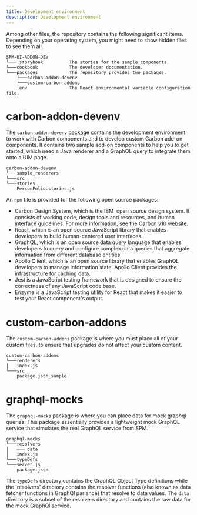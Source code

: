 ```yaml
---
title: Development environment
description: Development environment
---
```


Among other files, the repository contains the following significant items. Depending on your operating system, you might need to show hidden files to see them all.

```
SPM-UI-ADDON-DEV
└───.storybook          The stories for the sample components.
└───cookbook            The developer documentation. 
└───packages            The repository provides two packages.
    └───carbon-addon-devenv
    └───custom-carbon-addons
    .env                The React environmental variable configuration file.
```

# carbon-addon-devenv

The `carbon-addon-devenv` package contains the development environment to work with Carbon components and to develop custom Carbon add-on components. It contains two sample add-on components to help you to get started, which need a Java renderer and a GraphQL query to integrate them onto a UIM page. 

```
carbon-addon-devenv
└───sample_renderers
└───src
└───stories
    PersonFolio.stories.js
```

An `npm` file is provided for the following open source packages:

- Carbon Design System, which is the IBM  open source design system. It consists of working code, design tools and resources, and human interface guidelines. For more information, see the [Carbon v10 website](https://v10.carbondesignsystem.com/).
- React, which is an open source JavaScript library that enables developers to build human-centered user interfaces.
- GraphQL, which is an open source data query language that enables developers to query and configure complex data queries that aggregate information from different database entities.
- Apollo Client, which is an open source library that enables GraphQL developers to manage information state. Apollo Client provides the infrastructure for caching data.
- Jest is a JavaScript testing framework that is designed to ensure the correctness of any JavaScript code base.
- Enzyme is a JavaScript testing utility for React that makes it easier to test your React component's output.

# custom-carbon-addons

The `custom-carbon-addons` package is where you must place all of your custom files, to ensure that upgrades do not affect your custom content. 

```
custom-carbon-addons
└───renderers
│   index.js
└───src
    package.json_sample

```

# graphql-mocks

The `graphql-mocks` package is where you can place data for mock graphql queries. This package essentially provides a 
lightweight mock GraphQL service that simulates the real GraphQL service from SPM.

```
graphql-mocks
└───resolvers
│   ─── data
│   index.js
└───typeDefs
└───server.js
    package.json

```
The `typeDefs` directory contains the GraphQL Object Type definitions while the 'resolvers' directory contains the resolver functions (also known as
data fetcher functions in GraphQl parlance) that resolve to data values. The `data` directory is a subset of the resolvers directory and contains the
raw data for the mock GraphQl service.


